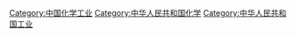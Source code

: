 [[Category:中国化学工业|Category:中国化学工业]]
[[Category:中华人民共和国化学|Category:中华人民共和国化学]]
[[Category:中华人民共和国工业|Category:中华人民共和国工业]]